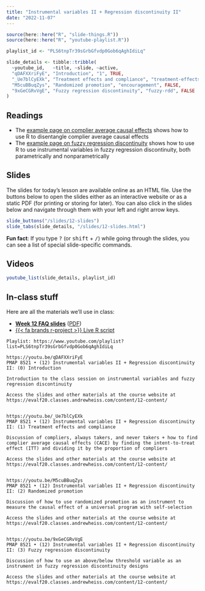 ```yaml
---
title: "Instrumental variables II + Regression discontinuity II"
date: "2022-11-07"
---
```


```r
source(here::here("R", "slide-things.R"))
source(here::here("R", "youtube-playlist.R"))

playlist_id <- "PLS6tnpTr39sGrbGfvdp0Gob6qAghIdiLq"

slide_details <- tibble::tribble(
  ~youtube_id,   ~title, ~slide, ~active,
  "qDAFXXriFyE", "Introduction", "1", TRUE,
  "_Ue7blCyEXk", "Treatment effects and compliance", "treatment-effects", FALSE,
  "M5cuBBuqZys", "Randomized promotion", "encouragement", FALSE,
  "9xGeCGRvVgE", "Fuzzy regression discontinuity", "fuzzy-rdd", FALSE
)
```

## Readings

- The [example page on complier average causal effects](/example/cace.qmd) shows how to use R to disentangle complier average causal effects
- The [example page on fuzzy regression discontinuity](/example/rdd-fuzzy.qmd) shows how to use R to use instrumental variables in fuzzy regression discontinuity, both parametrically and nonparametrically


## Slides

The slides for today's lesson are available online as an HTML file. Use the buttons below to open the slides either as an interactive website or as a static PDF (for printing or storing for later). You can also click in the slides below and navigate through them with your left and right arrow keys.

```r
slide_buttons("/slides/12-slides")
slide_tabs(slide_details, "/slides/12-slides.html")
```

:::{.callout-tip}
**Fun fact**: If you type <kbd>?</kbd> (or <kbd>shift</kbd> + <kbd>/</kbd>) while going through the slides, you can see a list of special slide-specific commands.
:::


## Videos

```r
youtube_list(slide_details, playlist_id)
```


## In-class stuff

Here are all the materials we'll use in class:

- [**Week 12 FAQ slides**](/slides/12-class.html) ([PDF](/slides/12-class.pdf))
- [{{< fa brands r-project >}} Live R script](https://www.dropbox.com/s/f1a04qzvmhelwcs/synthetic-data-f22.R)


```verbatim
Playlist: https://www.youtube.com/playlist?list=PLS6tnpTr39sGrbGfvdp0Gob6qAghIdiLq

https://youtu.be/qDAFXXriFyE
PMAP 8521 • (12) Instrumental variables II + Regression discontinuity II: (0) Introduction

Introduction to the class session on instrumental variables and fuzzy regression discontinuity

Access the slides and other materials at the course website at https://evalf20.classes.andrewheiss.com/content/12-content/


https://youtu.be/_Ue7blCyEXk
PMAP 8521 • (12) Instrumental variables II + Regression discontinuity II: (1) Treatment effects and compliance

Discussion of compliers, always takers, and never takers + how to find complier average causal effects (CACE) by finding the intent-to-treat effect (ITT) and dividing it by the proportion of compliers

Access the slides and other materials at the course website at https://evalf20.classes.andrewheiss.com/content/12-content/

  
https://youtu.be/M5cuBBuqZys
PMAP 8521 • (12) Instrumental variables II + Regression discontinuity II: (2) Randomized promotion

Discussion of how to use randomized promotion as an instrument to measure the causal effect of a universal program with self-selection

Access the slides and other materials at the course website at https://evalf20.classes.andrewheiss.com/content/12-content/
  
  
https://youtu.be/9xGeCGRvVgE
PMAP 8521 • (12) Instrumental variables II + Regression discontinuity II: (3) Fuzzy regression discontinuity

Discussion of how to use an above/below threshold variable as an instrument in fuzzy regression discontinuity designs

Access the slides and other materials at the course website at https://evalf20.classes.andrewheiss.com/content/12-content/
```
